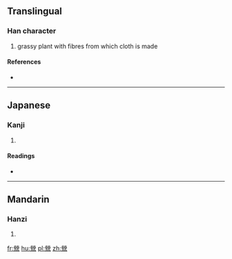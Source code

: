 ==Translingual==

===Han character===
{{Han char|rn=75|rad=木|as=14|sn=18|four=|canj=火火月木木 (FFBDD)}}

# grassy plant with fibres from which cloth is made

====References====
* {{Han ref|kx=0559.040|dkj=15749|dj=0948.200|hdz=21310.080|uh=6ABE|ud=27326}}

----

==Japanese==

===Kanji===
{{ja-kanji|grade=|rs=木14}}

# {{defn|lang=ja|sort=木14}}

====Readings====
* {{ja-readings|on=[[けい]] (kei), [[きょう]] (kyō)|kun=[[いちび]] (ichibi)}}

----

==Mandarin==

===Hanzi===
{{cmn-hanzi|pin=[[jiǒng]] ([[jiong3]]), [[qǐng]] ([[qing3]])|wg=chiung<sup>3</sup>, ch'ing<sup>3</sup>}}

# {{defn|lang=cmn|sort=木14}}

[[fr:檾]]
[[hu:檾]]
[[pl:檾]]
[[zh:檾]]